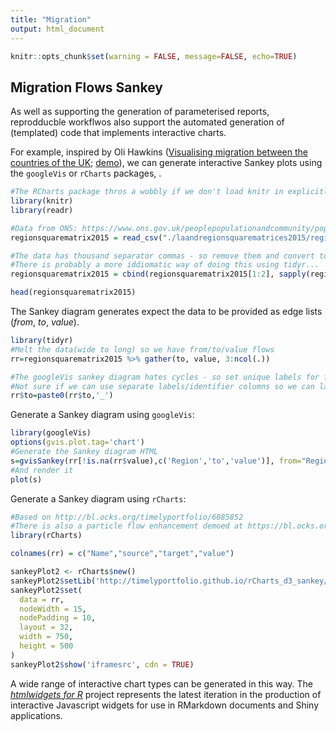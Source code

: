 ```yaml
---
title: "Migration"
output: html_document
---
```


```r
knitr::opts_chunk$set(warning = FALSE, message=FALSE, echo=TRUE)
```

## Migration Flows Sankey

As well as supporting the generation of parameterised reports, reprodducble workflwos also support the automated generation of (templated) code that implements interactive charts.

For example, inspired by Oli Hawkins ([Visualising migration between the countries of the UK](http://olihawkins.com/2017/03/1); [demo](http://olihawkins.com/visualisation/8)),  we can generate interactive Sankey plots using the `googleVis` or `rCharts` packages, .


```r
#The RCharts package thros a wobbly if we don't load knitr in explicitly
library(knitr)
library(readr)

#Data from ONS: https://www.ons.gov.uk/peoplepopulationandcommunity/populationandmigration/migrationwithintheuk/datasets/matricesofinternalmigrationmovesbetweenlocalauthoritiesandregionsincludingthecountriesofwalesscotlandandnorthernireland
regionsquarematrix2015 = read_csv("./laandregionsquarematrices2015/regionsquarematrix2015.csv", skip = 8)

#The data has thousand separator commas - so remove them and convert to numeric
#There is probably a more iddiomatic way of doing this using tidyr...
regionsquarematrix2015 = cbind(regionsquarematrix2015[1:2], sapply(regionsquarematrix2015[3:ncol(regionsquarematrix2015)], function(x)  as.numeric(gsub(",", "", x)) ) )

head(regionsquarematrix2015)
```

The Sankey diagram generates expect the data to be provided as edge lists (*from*, *to*, *value*).

```r
library(tidyr)
#Melt the data(wide to long) so we have from/to/value flows
rr=regionsquarematrix2015 %>% gather(to, value, 3:ncol(.))

#The googleVis sankey diagram hates cycles - so set unique labels for from/to
#Not sure if we can use separate labels/identifier columns so we can label things the same?
rr$to=paste0(rr$to,'_')
```

Generate a Sankey diagram using `googleVis`:

```r
library(googleVis)
options(gvis.plot.tag='chart')
#Generate the Sankey diagram HTML
s=gvisSankey(rr[!is.na(rr$value),c('Region','to','value')], from="Region", to="to", weight="value")
#And render it
plot(s)
```

Generate a Sankey diagram using `rCharts`:

```r
#Based on http://bl.ocks.org/timelyportfolio/6085852
#There is also a particle flow enhancement demoed at https://bl.ocks.org/micahstubbs/6a366e759f029599678e293521d7e26c
library(rCharts)

colnames(rr) = c("Name","source","target","value")

sankeyPlot2 <- rCharts$new()
sankeyPlot2$setLib('http://timelyportfolio.github.io/rCharts_d3_sankey/')
sankeyPlot2$set(
  data = rr,
  nodeWidth = 15,
  nodePadding = 10,
  layout = 32,
  width = 750,
  height = 500
)
sankeyPlot2$show('iframesrc', cdn = TRUE)
```

A wide range of interactive chart types can be generated in this way. The [*htmlwidgets for R*](http://www.htmlwidgets.org/) project represents the latest iteration in the production of interactive Javascript widgets for use in RMarkdown documents and Shiny applications.